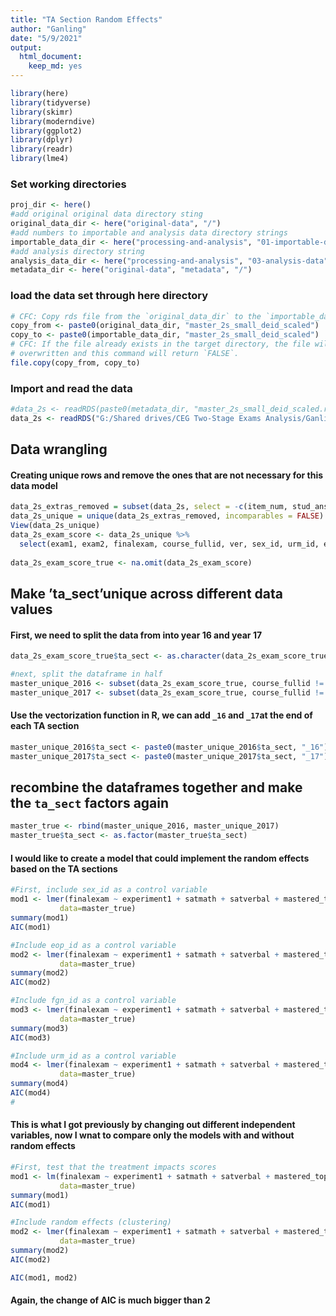```yaml
---
title: "TA Section Random Effects"
author: "Ganling"
date: "5/9/2021"
output: 
  html_document:
    keep_md: yes
---
```

```r
library(here)
library(tidyverse)
library(skimr)
library(moderndive)
library(ggplot2)
library(dplyr)
library(readr)
library(lme4)
```
### Set working directories
```r
proj_dir <- here()
#add original original data directory sting
original_data_dir <- here("original-data", "/")
#add numbers to importable and analysis data directory strings
importable_data_dir <- here("processing-and-analysis", "01-importable-data", "/")
#add analysis directory string
analysis_data_dir <- here("processing-and-analysis", "03-analysis-data", "/")
metadata_dir <- here("original-data", "metadata", "/")
```
### load the data set through here directory
```r
# CFC: Copy rds file from the `original_data_dir` to the `importable_data_dir`.
copy_from <- paste0(original_data_dir, "master_2s_small_deid_scaled")
copy_to <- paste0(importable_data_dir, "master_2s_small_deid_scaled")
# CFC: If the file already exists in the target directory, the file will not be 
# overwritten and this command will return `FALSE`.
file.copy(copy_from, copy_to)
```
### Import and read the data
```r
#data_2s <- readRDS(paste0(metadata_dir, "master_2s_small_deid_scaled.rds"))
data_2s <- readRDS("G:/Shared drives/CEG Two-Stage Exams Analysis/Ganling/two-stage-2/original-data/master_2s_small_deid_scaled.rds")
```
## Data wrangling
#### Creating unique rows and remove the ones that are not necessary for this data model
```r
data_2s_extras_removed = subset(data_2s, select = -c(item_num, stud_ans, exam_key, corr, bloom_rating, complexity_rating_mean, complexity_rating_median, item_code, stem))
data_2s_unique = unique(data_2s_extras_removed, incomparables = FALSE)
View(data_2s_unique)
data_2s_exam_score <- data_2s_unique %>% 
  select(exam1, exam2, finalexam, course_fullid, ver, sex_id, urm_id, eop_id, fgn_id, experiment1, ta_sect, satverbal, satmath, high_sch_gpa, mastered_topics_initial_kc)
  
data_2s_exam_score_true <- na.omit(data_2s_exam_score)
```
## Make 'ta_sect'unique across different data values
#### First, we need to split the data from into year 16 and year 17 
```r
data_2s_exam_score_true$ta_sect <- as.character(data_2s_exam_score_true$ta_sect)

#next, split the dataframe in half
master_unique_2016 <- subset(data_2s_exam_score_true, course_fullid != "CHEM_142_A_2017_4" & course_fullid != "CHEM_142_B_2017_4")
master_unique_2017 <- subset(data_2s_exam_score_true, course_fullid != "CHEM_142_A_2016_4" & course_fullid != "CHEM_142_B_2016_4")
```
#### Use the vectorization function in R, we can add `_16` and `_17`at the end of each TA section 
```r
master_unique_2016$ta_sect <- paste0(master_unique_2016$ta_sect, "_16")
master_unique_2017$ta_sect <- paste0(master_unique_2017$ta_sect, "_17")
```
## recombine the dataframes together and make the `ta_sect` factors again
```r
master_true <- rbind(master_unique_2016, master_unique_2017)
master_true$ta_sect <- as.factor(master_true$ta_sect)
```
#### I would like to create a model that could implement the random effects based on the TA sections
```r
#First, include sex_id as a control variable
mod1 <- lmer(finalexam ~ experiment1 + satmath + satverbal + mastered_topics_initial_kc + high_sch_gpa + sex_id + (1|ta_sect), 
           data=master_true)
summary(mod1)
AIC(mod1)

#Include eop_id as a control variable
mod2 <- lmer(finalexam ~ experiment1 + satmath + satverbal + mastered_topics_initial_kc + high_sch_gpa + eop_id + (1|ta_sect), 
           data=master_true)
summary(mod2)
AIC(mod2)

#Include fgn_id as a control variable
mod3 <- lmer(finalexam ~ experiment1 + satmath + satverbal + mastered_topics_initial_kc + high_sch_gpa + fgn_id + (1|ta_sect), 
           data=master_true)
summary(mod3)
AIC(mod3)

#Include urm_id as a control variable
mod4 <- lmer(finalexam ~ experiment1 + satmath + satverbal + mastered_topics_initial_kc + high_sch_gpa + urm_id + (1|ta_sect), 
           data=master_true)
summary(mod4)
AIC(mod4)
#
```
#### This is what I got previously by changing out different independent variables, now I wnat to compare only the models with and without random effects
```r
#First, test that the treatment impacts scores
mod1 <- lm(finalexam ~ experiment1 + satmath + satverbal + mastered_topics_initial_kc + high_sch_gpa, 
           data=master_true)
summary(mod1)
AIC(mod1)

#Include random effects (clustering)
mod2 <- lmer(finalexam ~ experiment1 + satmath + satverbal + mastered_topics_initial_kc + high_sch_gpa + (1|ta_sect), 
           data=master_true)
summary(mod2)
AIC(mod2)
```
```r
AIC(mod1, mod2)
```
#### Again, the change of AIC is much bigger than 2




